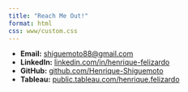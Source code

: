 ```yaml
---
title: "Reach Me Out!"
format: html
css: www/custom.css
---
```


::: contact-section
<ul>

<li><strong>Email:</strong> <a href="mailto:shiguemoto88@gmail.com">shiguemoto88\@gmail.com</a></li>

<li><strong>LinkedIn:</strong> <a href="https://www.linkedin.com/in/henrique-felizardo-784533241/" target="_blank">linkedin.com/in/henrique-felizardo</a></li>

<li><strong>GitHub:</strong> <a href="https://github.com/Henrique-Shiguemoto" target="_blank">github.com/Henrique-Shiguemoto</a></li>

<li><strong>Tableau:</strong> <a href="https://public.tableau.com/app/profile/henrique.felizardo" target="_blank">public.tableau.com/henrique.felizardo</a></li>

</ul>
:::
